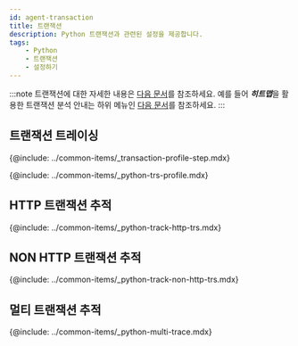 ```yaml
---
id: agent-transaction
title: 트랜잭션
description: Python 트랜잭션과 관련된 설정을 제공합니다.
tags:
    - Python
    - 트랜잭션
    - 설정하기
---
```


:::note
트랜잭션에 대한 자세한 내용은 [다음 문서](track-transactions-intro)를 참조하세요. 예를 들어 ***히트맵***을 활용한 트랜잭션 분석 안내는 하위 메뉴인 [다음 문서](trs-view)를 참조하세요.
:::

## 트랜잭션 트레이싱

{@include: ../common-items/_transaction-profile-step.mdx} 

{@include: ../common-items/_python-trs-profile.mdx}

## HTTP 트랜잭션 추적

{@include: ../common-items/_python-track-http-trs.mdx}

## NON HTTP 트랜잭션 추적

{@include: ../common-items/_python-track-non-http-trs.mdx} 

## 멀티 트랜잭션 추적

{@include: ../common-items/_python-multi-trace.mdx}